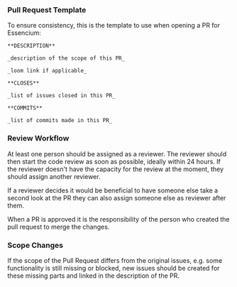 ### Pull Request Template

To ensure consistency, this is the template to use when opening a PR for Essencium:

```
**DESCRIPTION**

_description of the scope of this PR_

_loom link if applicable_

**CLOSES**

_list of issues closed in this PR_

**COMMITS**

_list of commits made in this PR_
```

### Review Workflow

At least one person should be assigned as a reviewer. The reviewer should then start the code review as soon as possible, ideally within 24 hours. If the reviewer doesn't have the capacity for the review at the moment, they should assign another reviewer.

If a reviewer decides it would be beneficial to have someone else take a second look at the PR they can also assign someone else as reviewer after them.

When a PR is approved it is the responsibility of the person who created the pull request to merge the changes.

### Scope Changes

If the scope of the Pull Request differs from the original issues, e.g. some functionality is still missing or blocked, new issues should be created for these missing parts and linked in the description of the PR.
